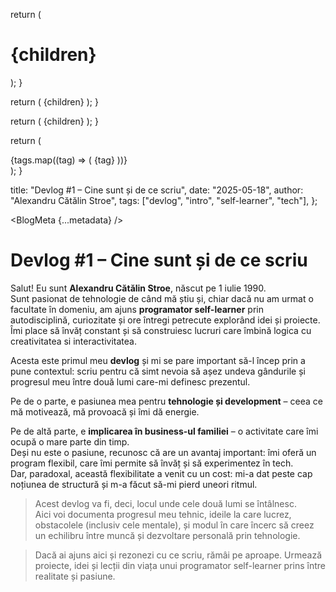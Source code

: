 
  return (
    <h1 className="text-4xl font-bold text-gray-900 dark:text-gray-100 mb-2">
      {children}
    </h1>
  );
}

  return (
    <time className="text-sm text-gray-600 dark:text-gray-400">{children}</time>
  );
}

  return (
    <span className="text-sm font-medium text-gray-700 dark:text-gray-300">
      {children}
    </span>
  );
}

  return (
    <div className="flex flex-wrap gap-2 mt-2">
      {tags.map((tag) => (
        <span
          key={tag}
          className="px-2 py-1 text-xs font-medium bg-gray-100 dark:bg-gray-800 text-gray-700 dark:text-gray-300 rounded-full"
        >
          {tag}
        </span>
      ))}
    </div>
  );
}

  title: "Devlog #1 – Cine sunt și de ce scriu",
  date: "2025-05-18",
  author: "Alexandru Cătălin Stroe",
  tags: ["devlog", "intro", "self-learner", "tech"],
};

<BlogMeta {...metadata} />

<AnimatedName />

# Devlog #1 – Cine sunt și de ce scriu

Salut! Eu sunt **Alexandru Cătălin Stroe**, născut pe 1 iulie 1990.  
Sunt pasionat de tehnologie de când mă știu și, chiar dacă nu am urmat o facultate în domeniu, am ajuns **programator self-learner** prin autodisciplină, curiozitate și ore întregi petrecute explorând idei și proiecte. Îmi place să învăț constant și să construiesc lucruri care îmbină logica cu creativitatea si interactivitatea.

Acesta este primul meu **devlog** și mi se pare important să-l încep prin a pune contextul: scriu pentru că simt nevoia să așez undeva gândurile și progresul meu între două lumi care-mi definesc prezentul.

Pe de o parte, e pasiunea mea pentru **tehnologie și development** – ceea ce mă motivează, mă provoacă și îmi dă energie.

Pe de altă parte, e **implicarea în business-ul familiei** – o activitate care îmi ocupă o mare parte din timp.  
Deși nu este o pasiune, recunosc că are un avantaj important: îmi oferă un program flexibil, care îmi permite să învăț și să experimentez în tech.  
Dar, paradoxal, această flexibilitate a venit cu un cost: mi-a dat peste cap noțiunea de structură și m-a făcut să-mi pierd uneori ritmul.

> Acest devlog va fi, deci, locul unde cele două lumi se întâlnesc.  
> Aici voi documenta progresul meu tehnic, ideile la care lucrez, obstacolele (inclusiv cele mentale), și modul în care încerc să creez un echilibru între muncă și dezvoltare personală prin tehnologie.

> Dacă ai ajuns aici și rezonezi cu ce scriu, rămâi pe aproape. Urmează proiecte, idei și lecții din viața unui programator self-learner prins între realitate și pasiune.
